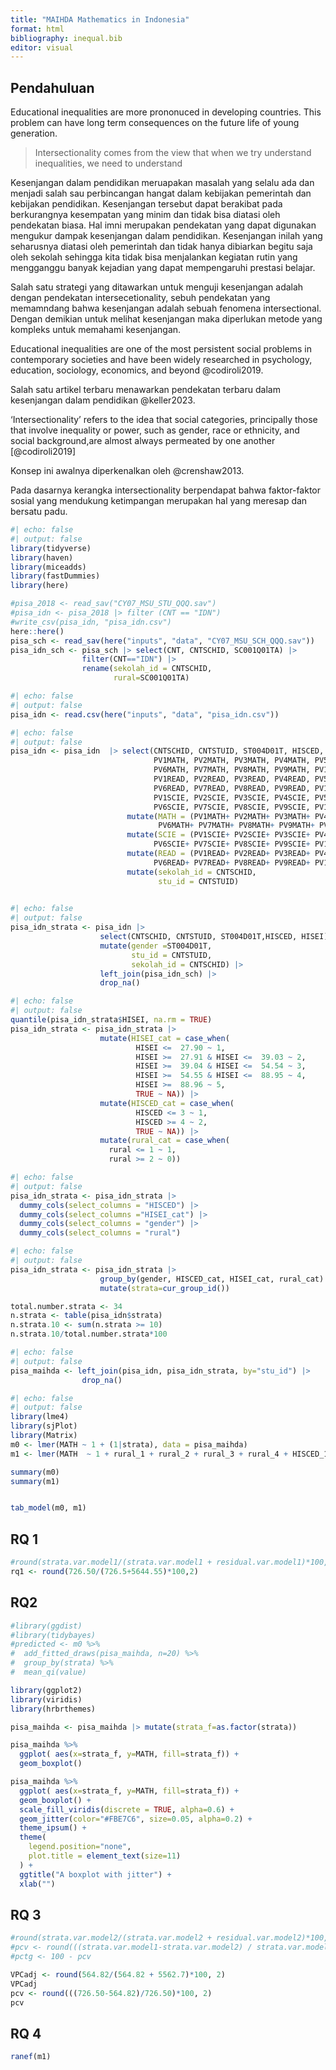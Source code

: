 ```yaml
---
title: "MAIHDA Mathematics in Indonesia"
format: html
bibliography: inequal.bib
editor: visual
---
```




## Pendahuluan

Educational inequalities are more prononuced in developing countries. This problem can have long term consequences on the future life of young generation.  

> Intersectionality comes from the view that when we try understand inequalities, we need to understand 

Kesenjangan dalam pendidikan meruapakan masalah yang selalu ada dan menjadi salah sau perbincangan hangat dalam kebijakan pemerintah dan kebijakan pendidikan. Kesenjangan tersebut dapat berakibat pada berkurangnya kesempatan yang minim dan tidak bisa diatasi oleh pendekatan biasa. Hal imni merupakan pendekatan yang dapat digunakan mengukur dampak kesenjangan dalam pendidikan. Kesenjangan inilah yang seharusnya diatasi oleh pemerintah dan tidak hanya dibiarkan begitu saja oleh sekolah sehingga kita tidak bisa menjalankan kegiatan rutin yang mengganggu banyak kejadian yang dapat mempengaruhi prestasi belajar.  

Salah satu strategi yang ditawarkan untuk menguji kesenjangan adalah dengan pendekatan intersecetionality, sebuh pendekatan yang memamndang bahwa kesenjangan adalah sebuah fenomena intersectional. Dengan demikian untuk melihat kesenjangan maka diperlukan metode yang kompleks untuk memahami kesenjangan. 


Educational inequalities are one of the most persistent social problems in contemporary societies and have been widely researched in psychology, education, sociology, economics, and beyond @codiroli2019.

Salah satu artikel terbaru menawarkan pendekatan terbaru dalam kesenjangan dalam pendidikan @keller2023.

'Intersectionality' refers to the idea that social categories, principally those that involve inequality or power, such as gender, race or ethnicity, and social background,are almost always permeated by one another [@codiroli2019]

Konsep ini awalnya diperkenalkan oleh @crenshaw2013.

Pada dasarnya kerangka intersectionality berpendapat bahwa faktor-faktor sosial yang mendukung ketimpangan merupakan hal yang meresap dan bersatu padu.

```r
#| echo: false
#| output: false
library(tidyverse)
library(haven)
library(miceadds)
library(fastDummies)
library(here)

#pisa_2018 <- read_sav("CY07_MSU_STU_QQQ.sav")
#pisa_idn <- pisa_2018 |> filter (CNT == "IDN")
#write_csv(pisa_idn, "pisa_idn.csv")
here::here()
pisa_sch <- read_sav(here("inputs", "data", "CY07_MSU_SCH_QQQ.sav"))
pisa_idn_sch <- pisa_sch |> select(CNT, CNTSCHID, SC001Q01TA) |> 
                filter(CNT=="IDN") |> 
                rename(sekolah_id = CNTSCHID,
                       rural=SC001Q01TA)
```

```r
#| echo: false
#| output: false
pisa_idn <- read.csv(here("inputs", "data", "pisa_idn.csv"))
```

```r
#| echo: false
#| output: false
pisa_idn <- pisa_idn  |> select(CNTSCHID, CNTSTUID, ST004D01T, HISCED, HISEI,
                                PV1MATH, PV2MATH, PV3MATH, PV4MATH, PV5MATH,
                                PV6MATH, PV7MATH, PV8MATH, PV9MATH, PV10MATH,
                                PV1READ, PV2READ, PV3READ, PV4READ, PV5READ,
                                PV6READ, PV7READ, PV8READ, PV9READ, PV10READ,
                                PV1SCIE, PV2SCIE, PV3SCIE, PV4SCIE, PV5SCIE,
                                PV6SCIE, PV7SCIE, PV8SCIE, PV9SCIE, PV10SCIE) |> 
                          mutate(MATH = (PV1MATH+ PV2MATH+ PV3MATH+ PV4MATH+ PV5MATH+
                                 PV6MATH+ PV7MATH+ PV8MATH+ PV9MATH+ PV10MATH)/10) |> 
                          mutate(SCIE = (PV1SCIE+ PV2SCIE+ PV3SCIE+ PV4SCIE+ PV5SCIE+
                                PV6SCIE+ PV7SCIE+ PV8SCIE+ PV9SCIE+ PV10SCIE)/10) |> 
                          mutate(READ = (PV1READ+ PV2READ+ PV3READ+ PV4READ+ PV5READ+
                                PV6READ+ PV7READ+ PV8READ+ PV9READ+ PV10READ)/10) |> 
                          mutate(sekolah_id = CNTSCHID, 
                                 stu_id = CNTSTUID)
            

```

```r
#| echo: false
#| output: false
pisa_idn_strata <- pisa_idn |> 
                    select(CNTSCHID, CNTSTUID, ST004D01T,HISCED, HISEI) |> 
                    mutate(gender =ST004D01T, 
                           stu_id = CNTSTUID,
                           sekolah_id = CNTSCHID) |> 
                    left_join(pisa_idn_sch) |> 
                    drop_na()
```

```r
#| echo: false
#| output: false
quantile(pisa_idn_strata$HISEI, na.rm = TRUE)
pisa_idn_strata <- pisa_idn_strata |> 
                    mutate(HISEI_cat = case_when(
                            HISEI <=  27.90 ~ 1,
                            HISEI >=  27.91 & HISEI <=  39.03 ~ 2,
                            HISEI >=  39.04 & HISEI <=  54.54 ~ 3,
                            HISEI >=  54.55 & HISEI <=  88.95 ~ 4,
                            HISEI >=  88.96 ~ 5,
                            TRUE ~ NA)) |> 
                    mutate(HISCED_cat = case_when(
                            HISCED <= 3 ~ 1,
                            HISCED >= 4 ~ 2, 
                            TRUE ~ NA)) |> 
                    mutate(rural_cat = case_when(
                      rural <= 1 ~ 1,
                      rural >= 2 ~ 0))
```

```r
#| echo: false
#| output: false
pisa_idn_strata <- pisa_idn_strata |>
  dummy_cols(select_columns = "HISCED") |> 
  dummy_cols(select_columns ="HISEI_cat") |> 
  dummy_cols(select_columns = "gender") |> 
  dummy_cols(select_columns = "rural")
```

```r
#| echo: false
#| output: false
pisa_idn_strata <- pisa_idn_strata |> 
                    group_by(gender, HISCED_cat, HISEI_cat, rural_cat) |> 
                    mutate(strata=cur_group_id())

total.number.strata <- 34
n.strata <- table(pisa_idn$strata)
n.strata.10 <- sum(n.strata >= 10)
n.strata.10/total.number.strata*100
```

```r
#| echo: false
#| output: false
pisa_maihda <- left_join(pisa_idn, pisa_idn_strata, by="stu_id") |> 
                drop_na()
```

```r
#| echo: false
#| output: false
library(lme4)
library(sjPlot)
library(Matrix)
m0 <- lmer(MATH ~ 1 + (1|strata), data = pisa_maihda)
m1 <- lmer(MATH  ~ 1 + rural_1 + rural_2 + rural_3 + rural_4 + HISCED_1 + HISCED_2 +HISCED_3 +HISCED_4 +HISCED_5 + HISEI_cat_1 + HISEI_cat_2 + HISEI_cat_3 +  HISEI_cat_4 + gender_1 + (1|strata), data = pisa_maihda)

summary(m0)
summary(m1)



```

```r
tab_model(m0, m1)
```

## RQ 1

```r
#round(strata.var.model1/(strata.var.model1 + residual.var.model1)*100, 2)
rq1 <- round(726.50/(726.5+5644.55)*100,2)
```

## RQ2

```r
#library(ggdist)
#library(tidybayes)
#predicted <- m0 %>%
#  add_fitted_draws(pisa_maihda, n=20) %>%
#  group_by(strata) %>%
#  mean_qi(value)

library(ggplot2)
library(viridis)
library(hrbrthemes)

pisa_maihda <- pisa_maihda |> mutate(strata_f=as.factor(strata))

pisa_maihda %>%
  ggplot( aes(x=strata_f, y=MATH, fill=strata_f)) +
  geom_boxplot() 

pisa_maihda %>%
  ggplot( aes(x=strata_f, y=MATH, fill=strata_f)) +
  geom_boxplot() +
  scale_fill_viridis(discrete = TRUE, alpha=0.6) +
  geom_jitter(color="#FBE7C6", size=0.05, alpha=0.2) +
  theme_ipsum() +
  theme(
    legend.position="none",
    plot.title = element_text(size=11)
  ) +
  ggtitle("A boxplot with jitter") +
  xlab("")
```

## RQ 3

```r
#round(strata.var.model2/(strata.var.model2 + residual.var.model2)*100, 2)
#pcv <- round(((strata.var.model1-strata.var.model2) / strata.var.model1)*100, 2)
#pctg <- 100 - pcv

VPCadj <- round(564.82/(564.82 + 5562.7)*100, 2)
VPCadj
pcv <- round(((726.50-564.82)/726.50)*100, 2)
pcv
```

## RQ 4

```r
ranef(m1)
```
